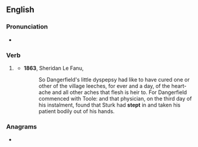 ==English==

===Pronunciation===
* {{rhymes|en|ɛpt}}

===Verb===
{{head|en|verb form}}

# {{lb|en|obsolete}} {{en-past of|step}}
#* '''1863''', Sheridan Le Fanu, ''{{w|The House by the Churchyard}}''
#*: So Dangerfield's little dyspepsy had like to have cured one or other of the village leeches, for ever and a day, of the heart-ache and all other aches that flesh is heir to. For Dangerfield commenced with Toole: and that physician, on the third day of his instalment, found that Sturk had '''stept''' in and taken his patient bodily out of his hands.

===Anagrams===
* {{anagrams|en|a=epstt|Petts}}